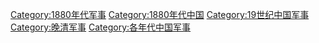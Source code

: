 [[Category:1880年代军事|Category:1880年代军事]]
[[Category:1880年代中国|Category:1880年代中国]]
[[Category:19世纪中国军事|Category:19世纪中国军事]]
[[Category:晚清军事|Category:晚清军事]]
[[Category:各年代中国军事|Category:各年代中国军事]]